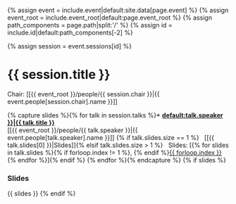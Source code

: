 {% assign event = include.event|default:site.data[page.event] %}
{% assign event_root = include.event_root|default:page.event_root %}
{% assign path_components = page.path|split:'/' %}
{% assign id = include.id|default:path_components[-2] %}

{% assign session = event.sessions[id] %}
= {{ session.title }} =
Chair: [[{{ event_root }}/people/{{ session.chair }}|{{ event.people[session.chair].name }}]]

{% capture slides %}{% for talk in session.talks %}* '''[[{{ talk.id|default:talk.speaker }}|{{ talk.title }}]]'''<br/>[[{{ event_root }}/people/{{ talk.speaker }}|{{ event.people[talk.speaker].name }}]] {% if talk.slides.size == 1 %} &nbsp; [[{{ talk.slides[0] }}|Slides]]{% elsif talk.slides.size > 1 %} &nbsp; Slides: &#91;{% for slides in talk.slides %}{% if forloop.index != 1 %}, {% endif %}[[{{ slides }}|{{ forloop.index }}]]{% endfor %}&#93;{% endif %}
{% endfor %}{% endcapture %}
{% if slides %}
=== Slides ===
{{ slides }}
{% endif %}
